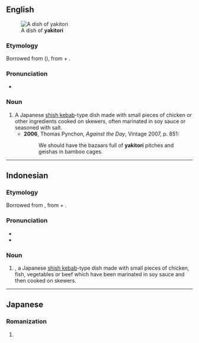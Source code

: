 ==English==
[[File:Typical yakitori 001.jpg|thumb|A dish of '''yakitori''']]

===Etymology===
Borrowed from {{bor|en|ja|焼き鳥}} ({{m|ja|やきとり}}), from {{m|ja|焼き|tr=yaki|t=grilled, toasted}} + {{m|ja|鳥|tr=tori|t=bird}}.

===Pronunciation===
* {{IPA|/jækɪˈtɔəɹi/|lang=en}}

===Noun===
{{en-noun|~|yakitori|yakitoris}}

# A Japanese [[shish kebab]]-type dish made with small pieces of chicken or other ingredients cooked on skewers, often marinated in soy sauce or seasoned with salt.
#* '''2006''', Thomas Pynchon, ''Against the Day'', Vintage 2007, p. 851:
#*: We should have the bazaars full of '''yakitori''' pitches and geishas in bamboo cages.

----

==Indonesian==
{{wikipedia|lang=id}}

<!--===Alternative forms===
* {{l|id|romusha}}
-->
===Etymology===
Borrowed from {{bor|id|ja|焼き鳥|tr=[[やきとり]], yakitori|}}, from {{m|ja|焼き|tr=yaki|t=grilled, toasted}} + {{m|ja|鳥|tr=tori|t=bird}}.

===Pronunciation===
* {{IPA|/ja.ki.to.ri/|lang=id}}
* {{hyphenation|ya|ki|to|ri|lang=id}}

===Noun===
{{id-noun|}}
# {{lang|en|yakitori}}, a Japanese [[shish kebab]]-type dish made with small pieces of chicken, fish, vegetables or beef which have been marinated in soy sauce and then cooked on skewers.
<!--#* Setibanya di lapangan terbang Kemayoran, kami disambut subuco.
#** When [we] arrived at Kemayoran airfield, we welcomed by Japanese officer.-->

<!--
====Usage notes====
====Synonyms====
====Antonyms====
====Hypernyms====
====Hyponyms====
====Meronyms====
====Holonyms====
====Troponyms====
====Coordinate terms====
====Derived terms====
====Related terms====
====Translations====--><!--
===References===
===Further reading===
-->

----

==Japanese==

===Romanization===
{{ja-romaji}}

# {{ja-romanization of|やきとり}}
